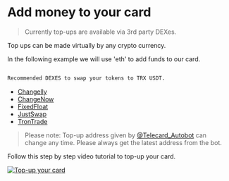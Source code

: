 # Add money to your card

> Currently top-ups are available via 3rd party DEXes. 

Top ups can be made virtually by any crypto currency.

In the following example we will use 'eth' to add funds to our card.

```bash

Recommended DEXES to swap your tokens to TRX USDT.

```
- [Changelly](https://changelly.com/)
- [ChangeNow](https://changenow.io/)
- [FixedFloat](https://fixedfloat.com/)
- [JustSwap](https://justswap.io/)
- [TronTrade](https://trontrade.io/)

> Please note: Top-up address given by [@Telecard_Autobot](https://t.me/telecard_autobot) can change any time. Please always get the latest address from the bot.

Follow this step by step video tutorial to top-up your card.

[![Top-up your card](https://img.youtube.com/vi/1z3z3z3z3z3z/0.jpg)](https://www.youtube.com/watch?v=1z3z3z3z3z3z)




